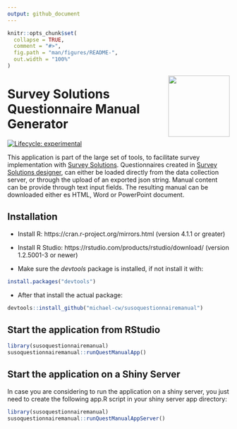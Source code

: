 ```yaml
---
output: github_document
---
```


<!-- README.md is generated from README.Rmd. Please edit that file -->

```r
knitr::opts_chunk$set(
  collapse = TRUE,
  comment = "#>",
  fig.path = "man/figures/README-",
  out.width = "100%"
)
```


<a href='https://docs.mysurvey.solutions/'><img src="vignettes/img/susotools.png" align="right" height="139"/></a>

# Survey Solutions Questionnaire Manual Generator

<!-- badges: start -->
[![Lifecycle: experimental](https://img.shields.io/badge/lifecycle-experimental-orange.svg)](https://lifecycle.r-lib.org/articles/stages.html#experimental)
<!-- badges: end -->

<div align="justify">
This application is part of the large set of tools, to facilitate survey implementation with
[Survey Solutions](https://docs.mysurvey.solutions/). Questionnaires created in [Survey Solutions designer](https://designer.mysurvey.solutions/), can either be loaded directly from the data collection server, or through the upload of an exported json string. Manual content can be provide through text input fields. The resulting manual can be downloaded either es HTML, Word or PowerPoint document.

## Installation

* Install R: https://cran.r-project.org/mirrors.html (version 4.1.1 or greater)

* Install R Studio: https://rstudio.com/products/rstudio/download/ (version 1.2.5001-3 or newer)

* Make sure the *devtools* package is installed, if not install it with:

```r
install.packages("devtools")

```


* After that install the actual package:

```r
devtools::install_github("michael-cw/susoquestionnairemanual")

```

## Start the application from RStudio

```r
library(susoquestionnairemanual)
susoquestionnairemanual::runQuestManualApp()

```


## Start the application on a Shiny Server

In case you are considering to run the application on a shiny server, you just need to create the following app.R script in your shiny server app directory:

```r
library(susoquestionnairemanual)
susoquestionnairemanual::runQuestManualAppServer()

```

</div>

